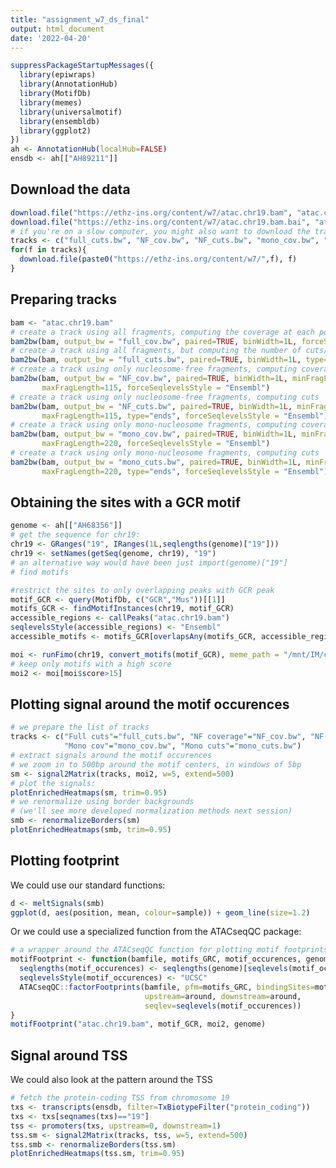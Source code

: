```yaml
---
title: "assignment_w7_ds_final"
output: html_document
date: '2022-04-20'
---
```


```r
suppressPackageStartupMessages({
  library(epiwraps)
  library(AnnotationHub)
  library(MotifDb)
  library(memes)
  library(universalmotif)
  library(ensembldb)
  library(ggplot2)
})
ah <- AnnotationHub(localHub=FALSE)
ensdb <- ah[["AH89211"]]
```



## Download the data

```r
download.file("https://ethz-ins.org/content/w7/atac.chr19.bam", "atac.chr19.bam")
download.file("https://ethz-ins.org/content/w7/atac.chr19.bam.bai", "atac.chr19.bam.bai")
# if you're on a slow computer, you might also want to download the tracks that we're generating below:
tracks <- c("full_cuts.bw", "NF_cov.bw", "NF_cuts.bw", "mono_cov.bw", "mono_cuts.bw")
for(f in tracks){
  download.file(paste0("https://ethz-ins.org/content/w7/",f), f)
}
```

## Preparing tracks

```r
bam <- "atac.chr19.bam"
# create a track using all fragments, computing the coverage at each position (and force Ensembl naming)
bam2bw(bam, output_bw = "full_cov.bw", paired=TRUE, binWidth=1L, forceSeqlevelsStyle = "Ensembl")
# create a track using all fragments, but computing the number of cuts/insertion sites at each position
bam2bw(bam, output_bw = "full_cuts.bw", paired=TRUE, binWidth=1L, type="ends", forceSeqlevelsStyle = "Ensembl")
# create a track using only nucleosome-free fragments, computing coverage
bam2bw(bam, output_bw = "NF_cov.bw", paired=TRUE, binWidth=1L, minFragLength=30, 
       maxFragLength=115, forceSeqlevelsStyle = "Ensembl")
# create a track using only nucleosome-free fragments, computing cuts
bam2bw(bam, output_bw = "NF_cuts.bw", paired=TRUE, binWidth=1L, minFragLength=30,
       maxFragLength=115, type="ends", forceSeqlevelsStyle = "Ensembl")
# create a track using only mono-nucleosome fragments, computing coverage
bam2bw(bam, output_bw = "mono_cov.bw", paired=TRUE, binWidth=1L, minFragLength=130,
       maxFragLength=220, forceSeqlevelsStyle = "Ensembl")
# create a track using only mono-nucleosome fragments, computing cuts
bam2bw(bam, output_bw = "mono_cuts.bw", paired=TRUE, binWidth=1L, minFragLength=130,
       maxFragLength=220, type="ends", forceSeqlevelsStyle = "Ensembl")
```


## Obtaining the sites with a GCR motif

```r
genome <- ah[["AH68356"]]
# get the sequence for chr19:
chr19 <- GRanges("19", IRanges(1L,seqlengths(genome)["19"]))
chr19 <- setNames(getSeq(genome, chr19), "19")
# an alternative way would have been just import(genome)["19"]
# find motifs

#restrict the sites to only overlapping peaks with GCR peak
motif_GCR <- query(MotifDb, c("GCR","Mus"))[[1]]
motifs_GCR <- findMotifInstances(chr19, motif_GCR)
accessible_regions <- callPeaks("atac.chr19.bam")
seqlevelsStyle(accessible_regions) <- "Ensembl"
accessible_motifs <- motifs_GCR[overlapsAny(motifs_GCR, accessible_regions)]

moi <- runFimo(chr19, convert_motifs(motif_GCR), meme_path = "/mnt/IM/conda/bin/")
# keep only motifs with a high score
moi2 <- moi[moi$score>15]
```

## Plotting signal around the motif occurences

```r
# we prepare the list of tracks
tracks <- c("Full cuts"="full_cuts.bw", "NF coverage"="NF_cov.bw", "NF cuts"="NF_cuts.bw",
            "Mono cov"="mono_cov.bw", "Mono cuts"="mono_cuts.bw")
# extract signals around the motif occurences
# we zoom in to 500bp around the motif centers, in windows of 5bp
sm <- signal2Matrix(tracks, moi2, w=5, extend=500)
# plot the signals:
plotEnrichedHeatmaps(sm, trim=0.95)
# we renormalize using border backgrounds
# (we'll see more developed normalization methods next session)
smb <- renormalizeBorders(sm)
plotEnrichedHeatmaps(smb, trim=0.95)
```

## Plotting footprint

We could use our standard functions:

```r
d <- meltSignals(smb)
ggplot(d, aes(position, mean, colour=sample)) + geom_line(size=1.2)
```
Or we could use a specialized function from the ATACseqQC package:

```r
# a wrapper around the ATACseqQC function for plotting motif footprints
motifFootprint <- function(bamfile, motifs_GRC, motif_occurences, genome, around=100){
  seqlengths(motif_occurences) <- seqlengths(genome)[seqlevels(motif_occurences)]
  seqlevelsStyle(motif_occurences) <- "UCSC"
  ATACseqQC::factorFootprints(bamfile, pfm=motifs_GRC, bindingSites=motif_occurences, 
                              upstream=around, downstream=around,
                              seqlev=seqlevels(motif_occurences))
}
motifFootprint("atac.chr19.bam", motif_GCR, moi2, genome)
```

## Signal around TSS

We could also look at the pattern around the TSS

```r
# fetch the protein-coding TSS from chromosome 19
txs <- transcripts(ensdb, filter=TxBiotypeFilter("protein_coding"))
txs <- txs[seqnames(txs)=="19"]
tss <- promoters(txs, upstream=0, downstream=1)
tss.sm <- signal2Matrix(tracks, tss, w=5, extend=500)
tss.smb <- renormalizeBorders(tss.sm)
plotEnrichedHeatmaps(tss.sm, trim=0.95)
```



